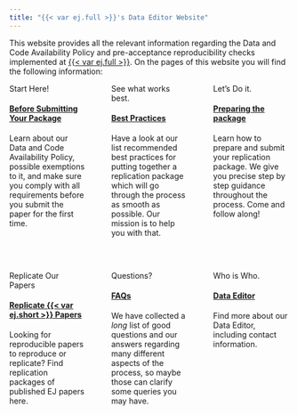 ```yaml
---
title: "{{< var ej.full >}}'s Data Editor Website"
---
```


This website provides all the relevant information regarding the Data and Code Availability Policy and pre-acceptance reproducibility checks implemented at [{{< var ej.full >}}]({{< var ej.url >}}). On the  pages of this website you will find the following information: 

::: {.columns}

::: {.column width=32%}
<div class="card border-secondary mb-3" style="max-width: 15rem;height: 21rem;">
<div class="card-header">Start Here!</div>
<div class="card-body" style="padding-top: 0.0rem;">
<h4 class="card-title">[**Before Submitting Your Package**](before.qmd)</h4>

<p class="card-text">Learn about our Data and Code Availability Policy, possible exemptions to it, and make sure you comply with all requirements before you submit the paper for the first time.</p>
</div>
</div>



<div class="card border-secondary mb-3" style="max-width: 15rem;height:19rem;">
<div class="card-header">Replicate Our Papers</div>
<div class="card-body" style="padding-top: 0.0rem;">
<h4 class="card-title">[**Replicate {{< var ej.short >}} Papers**](replicate.qmd)</h4>
<p class="card-text">Looking for reproducible papers to reproduce or replicate? Find replication packages of published EJ papers here.</p>
</div>
</div>

:::
::: {.column width=1%}
:::

::: {.column width=32%}

<div class="card border-secondary mb-3" style="max-width: 15rem;height: 21rem;">
<div class="card-header">See what works best.</div>
<div class="card-body" style="padding-top: 0.0rem;">
<h4 class="card-title">[**Best Practices**](best.qmd)</h4>
<p class="card-text">Have a look at our list recommended best practices for putting together a replication package which will go through the process as smooth as possible. Our mission is to help you with that.</p>
</div>
</div>

<div class="card border-secondary mb-3" style="max-width: 15rem;height:19rem;">
<div class="card-header">Questions?</div>
<div class="card-body" style="padding-top: 0.0rem;">
<h4 class="card-title">[**FAQs**](faqs.qmd)</h4>
<p class="card-text">We have collected a _long_ list of good questions and our answers regarding many different aspects of the process, so maybe those can clarify some queries you may have.</p>
</div>
</div>
:::

::: {.column width=1%}
:::

::: {.column width=32%}

<div class="card border-secondary mb-3" style="max-width: 15rem;height: 21rem;">
<div class="card-header">Let's Do it.</div>
<div class="card-body" style="padding-top: 0.0rem;">
<h4 class="card-title">[**Preparing the package**](package.qmd)</h4>
<p class="card-text">Learn how to prepare and submit your replication package. We give you precise step by step guidance throughout the process. Come and follow along!
</p>
</div>
</div>

<div class="card border-secondary mb-3" style="max-width: 15rem;height:19rem;">
<div class="card-header">Who is Who.</div>
<div class="card-body" style="padding-top: 0.0rem;">
<h4 class="card-title">[**Data Editor**](de.qmd)</h4>
<p class="card-text">Find more about our Data Editor, including contact information. </p>
</div>
</div>


:::
:::

